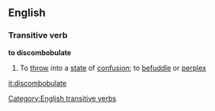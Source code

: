 ==English==
===Transitive verb===
'''to discombobulate'''
#To [[throw]] into a [[state]] of [[confusion]]; to [[befuddle]] or [[perplex]]
[[Category:English transitive verbs]]

[[it:discombobulate]]